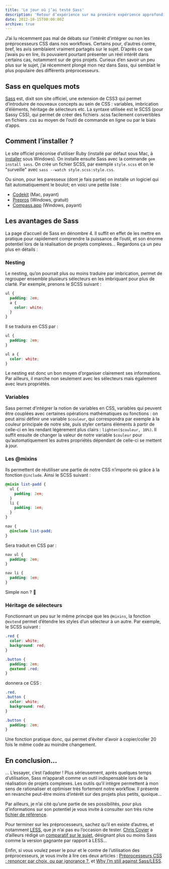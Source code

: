 ```yaml
---
title: 'Le jour où j’ai testé Sass'
description: 'Retour d’expérience sur ma première expérience approfondie de Sass.'
date: 2012-10-15T00:00:00Z
archive: true
---
```


J’ai lu récemment pas mal de débats sur l’intérêt d’intégrer ou non les préprocesseurs CSS dans nos workflows. Certains pour, d’autres contre, bref, les avis semblaient vraiment partagés sur le sujet. D’après ce que j’avais pu en lire, ils pouvaient pourtant présenter un réel intérêt dans certains cas, notamment sur de gros projets. Curieux d’en savoir un peu plus sur le sujet, j’ai récemment plongé mon nez dans Sass, qui semblait le plus populaire des différents préprocesseurs.

## Sass en quelques mots

[Sass](http://sass-lang.com/) est, dixit son site officiel, une extension de CSS3 qui permet d’introduire de nouveaux concepts au sein de CSS : variables, imbrication d’éléments, héritage de sélecteurs etc. La syntaxe utilisée est le SCSS (pour Sassy CSS), qui permet de créer des fichiers .scss facilement convertibles en fichiers .css au moyen de l’outil de commande en ligne ou par le biais d’apps.

## Comment l’installer ?

Le site officiel préconise d’utiliser Ruby (installé par défaut sous Mac, à [installer](http://rubyinstaller.org/downloads/) sous Windows). On installe ensuite Sass avec la commande `gem install sass`. On crée un fichier SCSS, par exemple `style.scss` et on le "surveille" avec `sass --watch style.scss:style.css`.

Ou sinon, pour les paresseux (dont je fais partie) on installe un logiciel qui fait automatiquement le boulot; en voici une petite liste :

- [Codekit](http://incident57.com/codekit/) (Mac, payant)
- [Prepros](http://alphapixels.com/prepros/) (Windows, gratuit)
- [Compass.app](http://compass.handlino.com/) (Windows, payant)

## Les avantages de Sass

La page d’accueil de Sass en dénombre 4. Il suffit en effet de les mettre en pratique pour rapidement comprendre la puissance de l’outil, et son énorme potentiel lors de la réalisation de projets complexes… Regardons ça un peu plus en détails :

### Nesting

Le nesting, qu’on pourrait plus ou moins traduire par imbrication, permet de regrouper ensemble plusieurs sélecteurs en les imbriquant pour plus de clarté. Par exemple, prenons le SCSS suivant :

```scss
ul {
  padding: 2em;
  a {
    color: white;
  }
}
```

Il se traduira en CSS par :

```css
ul {
  padding: 2em;
}

ul a {
  color: white;
}
```

Le nesting est donc un bon moyen d’organiser clairement ses informations. Par ailleurs, il marche non seulement avec les sélecteurs mais également avec leurs propriétés.

### Variables

Sass permet d’intégrer la notion de variables en CSS, variables qui peuvent être couplées avec certaines opérations mathématiques ou fonctions : on peut ainsi définir une variable `$couleur`, qui correspondra par exemple à la couleur principale de notre site, puis styler certains éléments à partir de celle-ci en les rendant légèrement plus clairs : `lighten($couleur, 10%)`. Il suffit ensuite de changer la valeur de notre variable `$couleur` pour qu’automatiquement les autres propriétés dépendant de celle-ci se mettent à jour.

### Les @mixins

Ils permettent de réutiliser une partie de notre CSS n’importe où grâce à la fonction `@include`. Ainsi le SCSS suivant :

```scss
@mixin list-padd {
  ul {
    padding: 2em;
  }
  li {
    padding: 1em;
  }
}

nav {
  @include list-padd;
}
```

Sera traduit en CSS par :

```css
nav ul {
  padding: 2em;
}

nav li {
  padding: 1em;
}
```

Simple non ? 🙂

### Héritage de sélecteurs

Fonctionnant un peu sur le même principe que les `@mixins`, la fonction `@extend` permet d’étendre les styles d’un sélecteur à un autre. Par exemple, le SCSS suivant :

```scss
.red {
  color: white;
  background: red;
}

.button {
  padding: 2em;
  @extend .red;
}
```

donnera ce CSS :

```css
.red,
.button {
  color: white;
  background: red;
}

.button {
  padding: 2em;
}
```

Une fonction pratique donc, qui permet d’éviter d’avoir à copier/coller 20 fois le même code au moindre changement.

## En conclusion…

… L’essayer, c’est l’adopter ! Plus sérieusement, après quelques temps d’utilisation, Sass m’apparaît comme un outil indispensable lors de la réalisation de projets complexes. Les outils qu’il intègre permettent à mon sens de rationaliser et optimiser très fortement notre workflow. Il présente en revanche peut-être moins d’intérêt sur des projets plus petits, quoique…

Par ailleurs, je n’ai cité qu’une partie de ses possibilités, pour plus d’informations sur son potentiel je vous invite à consulter son très riche [fichier de référence](http://sass-lang.com/docs/yardoc/file.SASS_REFERENCE.html).

Pour terminer sur les préprocesseurs, sachez qu’il en existe d’autres, et notamment [LESS](http://lesscss.org/), que je n’ai pas eu l’occasion de tester. [Chris Coyier](http://chriscoyier.net/) a d’ailleurs rédigé un [comparatif sur le sujet](http://css-tricks.com/sass-vs-less/), désignant plus ou moins Sass comme la version gagnante par rapport à LESS…

Enfin, si vous voulez peser le pour et le contre de l’utilisation des préprocesseurs, je vous invite à lire ces deux articles : [Préprocesseurs CSS : renoncer par choix, ou par ignorance ?](http://blog.kaelig.fr/post/24877648508/preprocesseurs-css-renoncer-par-choix-ou-par), et [Why I’m still against Sass/LESS](http://www.amberweinberg.com/why-im-still-against-sass-less/).
